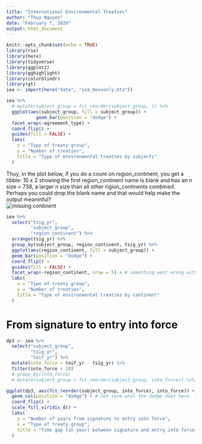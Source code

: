 ```yaml
---
title: "International Environmental Treaties"
author: "Thuy Nguyen"
date: "February 7, 2020"
output: html_document
---
```


```r
knitr::opts_chunk$set(echo = TRUE)
library(rio)
library(here)
library(tidyverse)
library(ggplot2)
library(gghighlight)
library(colorblindr)
library(gt)
iea <- import(here("data", "iea_measonly.dta"))
```

```r
iea %>%
  # mutate(subject_group = fct_reorder(subject_group, )) %>% 
  ggplot(aes(subject_group, fill = subject_group)) +
           geom_bar(position = "dodge") +
  facet_wrap(~agreement_type) +
  coord_flip() +
  guides(fill = FALSE) +
  labs(
    x = "Type of treaty group",
    y = "Number of treaties",
    title = "Type of environmental treaties by subjects"
  )
```
  
  Thuy, in the plot below, if you do a count on region_continent, you get a tibble: 10 x 2 showing the first region_continent name is blank and has an n size = 738, a larger n size than all other rigion_continents combined. Perhaps you could drop the blank name and that would help make the output meaninful?  
  \floatbarrier
![missing continent](table/region_continent.png)
  
```r
iea %>%
  select("tsig_yr",
         "subject_group",
         "region_continent") %>%
  arrange(tsig_yr) %>%
  group_by(subject_group, region_continent, tsig_yr) %>%
  ggplot(aes(region_continent, fill = subject_group)) +
  geom_bar(position = "dodge") +
  coord_flip() +
  guides(fill = FALSE) +
  facet_wrap(~region_continent, nrow = 5) + # something went wrong with the first graph
  labs(
    x = "Type of treaty group",
    y = "Number of treaties",
    title = "Type of environmental treaties by continent"
  )
```

# From signature to entry into force
```r
dp3 <- iea %>%
  select("subject_group",
         "tsig_yr",
         "teif_yr") %>%
  mutate(into_force = teif_yr - tsig_yr) %>%
  filter(into_force < 20)
  # group_by(into_force) 
  # mutate(subject_group = fct_reorder(subject_group, into_force)) %>%

ggplot(dp3, aes(fct_reorder(subject_group, into_force), into_force)) + # why fct_reorder doesn't work here?
  geom_col(position = "dodge") + # not sure what the dodge does here. I just got weird result without dodge. 
  coord_flip() +
  scale_fill_viridis_d() +
  labs(
    y = "Number of years from signature to entry into force",
    x = "Type of treaty group",
    title = "Time gap (in year) between signature and entry into force of environmental treaties "
  )
```